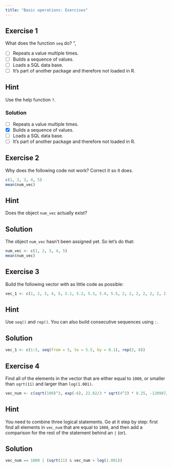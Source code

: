 ```yaml
---
title: "Basic operations: Exercises"
---
```


## Exercise 1

What does the function `seq` do? ",

-   [ ] Repeats a value multiple times.
-   [ ] Builds a sequence of values.
-   [ ] Loads a SQL data base.
-   [ ] It's part of another package and therefore not loaded in R.

::: {.callout-tip collapse="true"}
## Hint
Use the help function `?`.
:::

::: {.callout-caution collapse="true"}

### Solution
-   [ ] Repeats a value multiple times.
-   [x] Builds a sequence of values.
-   [ ] Loads a SQL data base.
-   [ ] It's part of another package and therefore not loaded in R.
:::


## Exercise 2
Why does the following code not work? Correct it so it does.

```r
c(1, 2, 3, 4, 5)
mean(num_vec)
```

::: {.callout-tip collapse="true"}
## Hint
Does the object `num_vec` actually exist?
:::

::: {.callout-caution collapse="true"}
## Solution
The object `num_vec` hasn't been assigned yet. So let's do that:
```r
num_vec <- c(1, 2, 3, 4, 5)
mean(num_vec)
```
:::

## Exercise 3
Build the following vector with as little code as possible:
```r
vec_1 <- c(1, 2, 3, 4, 5, 5.1, 5.2, 5.3, 5.4, 5.5, 2, 2, 2, 2, 2, 2, 2, 2)
```

::: {.callout-tip collapse="true"}
## Hint
Use `seq()` and `rep()`. You can also build consecutive sequences using `:`.
:::

::: {.callout-caution collapse="true"}
## Solution
```r
vec_1 <- c(1:5, seq(from = 5, to = 5.5, by = 0.1), rep(2, 8))
```
:::

## Exercise 4
Find all of the elements in the vector that are either equal to `1000`, or smaller than `sqrt(11)` and larger than `log(1.001)`. 
```r
vec_num <- c(sqrt(100)^3, exp(-6), 22.02/3 * sqrt(4^2) * 0.25, -120987/(47621 * 1.3 ^ 4 ))
```

::: {.callout-tip collapse="true"}
## Hint
You need to combine three logical statements. Go at it step by step: first find all elements in `vec_num` that are equal to `1000`, and then add a comparison for the rest of the statement behind an `|` (or).
:::

::: {.callout-caution collapse="true"}
## Solution
```r
vec_num == 1000 | (sqrt(11) & vec_num > log(1.001))
```
:::